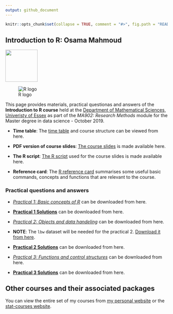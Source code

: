 ---
output: github_document
---
<!-- README.md is generated from README.Rmd. Please edit that file -->

```{r, echo = FALSE}
knitr::opts_chunk$set(collapse = TRUE, comment = "#>", fig.path = "README-")
```

## Introduction to R: Osama Mahmoud

<img src="https://raw.githubusercontent.com/statcourses/Intro-R/master/Images/R.png" width = 100 height = 100>

![R logo](https://raw.githubusercontent.com/statcourses/Intro-R/master/Images/R.png)

This page provides materials, practical questionas and  answers of the **Introduction to R course** held at the <a href="https://www.essex.ac.uk/departments/mathematical-sciences" target="_blank">Department of Mathematical Sciences, Univeristy of Essex</a>  as part of the *MA902: Research Methods* module for the Master degree in data science - October 2019.

  * **Time table**:
The [time table](https://raw.githubusercontent.com/statcourses/Intro-R/master/Time_table.pdf) and course structure can be viewed from here.

  * **PDF version of course slides**:
[The course slides](https://raw.githubusercontent.com/statcourses/Intro-R/master/slides.pdf) is made available here.

  * **The R script**:
[The R script](https://raw.githubusercontent.com/statcourses/Intro-R/master/Rscript.R) used for the course slides is made available here.

  * **Reference card**:
The [R reference card](https://raw.githubusercontent.com/statcourses/Intro-R/master/Refcard.pdf) summarises some useful basic commands, concepts and functions that are relevant to the course.

### Practical questions and answers

  * [*Practical 1: Basic concepts of R*](https://raw.githubusercontent.com/statcourses/Intro-R/master/Practical_1/Practical_Intro-1.pdf) can be downloaded from here.
  
  * [**Practical 1 Solutions**](https://raw.githubusercontent.com/statcourses/Intro-R/master/Practical_1/Solution_Intro-1.pdf) can be downloaded from here.
  
  * [*Practical 2: Objects and data handeling*](https://raw.githubusercontent.com/statcourses/Intro-R/master/Practical_2/Practical_Intro-2.pdf) can be downloaded from here.
  
  * **NOTE**: The `lbw` dataset will be needed for the practical 2. [Download it from here](https://raw.githubusercontent.com/statcourses/Intro-R/master/Practical_2/lbw.csv).
  
  * [**Practical 2 Solutions**](https://raw.githubusercontent.com/statcourses/Intro-R/master/Practical_2/Solution_Intro-2.pdf) can be downloaded from here.
  
  * [*Practical 3: Functions and control structures*](https://raw.githubusercontent.com/statcourses/Intro-R/master/Practical_3/Practical_Intro-3.pdf) can be downloaded from here.
  
  * [**Practical 3 Solutions**](https://raw.githubusercontent.com/statcourses/Intro-R/master/Practical_3/Solution_Intro-3.pdf) can be downloaded from here.
  

## Other courses and their associated packages

You can view the entire set of my courses from [my personal website](http://osmahmoud.com/R-courses/) or the [stat-courses website](https://statcourses.github.io/).
